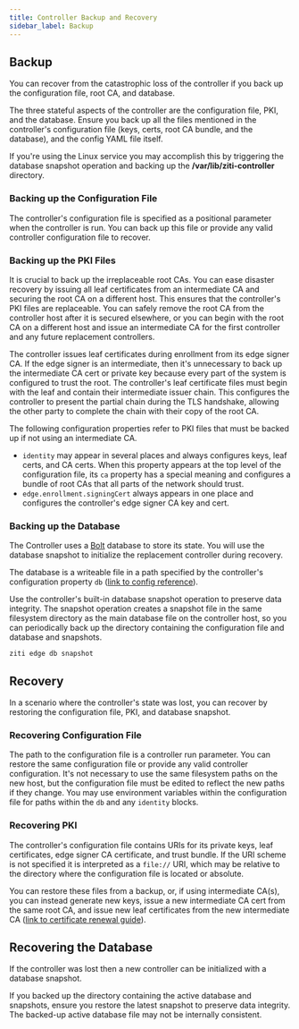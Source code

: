 ```yaml
---
title: Controller Backup and Recovery
sidebar_label: Backup
---
```


## Backup

You can recover from the catastrophic loss of the controller if you back up the configuration file, root CA, and
database.

The three stateful aspects of the controller are the configuration file, PKI, and the database. Ensure you back up all
the files mentioned in the controller's configuration file (keys, certs, root CA bundle, and the database), and the
config YAML file itself.

If you're using the Linux service you may accomplish this by triggering the database snapshot operation and backing up
the **/var/lib/ziti-controller** directory.

### Backing up the Configuration File

The controller's configuration file is specified as a positional parameter when the controller is run. You can back
up this file or provide any valid controller configuration file to recover.

### Backing up the PKI Files

It is crucial to back up the irreplaceable root CAs. You can ease disaster recovery by issuing all leaf certificates
from an intermediate CA and securing the root CA on a different host. This ensures that the controller's PKI files are
replaceable. You can safely remove the root CA from the controller host after it is secured elsewhere, or you can begin
with the root CA on a different host and issue an intermediate CA for the first controller and any future replacement
controllers.

The controller issues leaf certificates during enrollment from its edge signer CA. If the edge signer is an
intermediate, then it's unnecessary to back up the intermediate CA cert or private key because every part of the system
is configured to trust the root. The controller's leaf certificate files must begin with the leaf and contain their
intermediate issuer chain. This configures the controller to present the partial chain during the TLS handshake,
allowing the other party to complete the chain with their copy of the root CA.

The following configuration properties refer to PKI files that must be backed up if not using an intermediate CA.

-   `identity` may appear in several places and always configures keys, leaf certs, and CA certs. When this property
    appears at the top level of the configuration file, its `ca` property has a special meaning and configures a bundle of
    root CAs that all parts of the network should trust.
-   `edge.enrollment.signingCert` always appears in one place and configures the controller's edge signer CA key and cert.

### Backing up the Database

The Controller uses a [Bolt](https://github.com/etcd-io/bbolt) database to store its state. You will use the database
snapshot to initialize the replacement controller during recovery.

The database is a writeable file in a path specified by the controller's configuration property `db` ([link to config
reference](/reference/30-configuration/controller.md#db)).

Use the controller's built-in database snapshot operation to preserve data integrity. The snapshot operation creates a
snapshot file in the same filesystem directory as the main database file on the controller host, so you can periodically
back up the directory containing the configuration file and database and snapshots.

```text
ziti edge db snapshot
```

## Recovery

In a scenario where the controller's state was lost, you can recover by restoring the configuration file, PKI, and
database snapshot.

### Recovering Configuration File

The path to the configuration file is a controller run parameter. You can restore the same configuration file or
provide any valid controller configuration. It's not necessary to use the same filesystem paths on the new host, but the
configuration file must be edited to reflect the new paths if they change. You may use environment variables within the
configuration file for paths within the `db` and any `identity` blocks.

### Recovering PKI

The controller's configuration file contains URIs for its private keys, leaf certificates, edge signer CA
certificate, and trust bundle. If the URI scheme is not specified it is interpreted as a `file://` URI, which may be
relative to the directory where the configuration file is located or absolute.

You can restore these files from a backup, or, if using intermediate CA(s), you can instead generate new keys, issue a
new intermediate CA cert from the same root CA, and issue new leaf certificates from the new intermediate CA ([link to certificate renewal guide](/guides/troubleshooting/pki-troubleshooting/renew-cert.md)).

## Recovering the Database

If the controller was lost then a new controller can be initialized with a database snapshot.

If you backed up the directory containing the active database and snapshots, ensure you restore the latest snapshot to
preserve data integrity. The backed-up active database file may not be internally consistent.
